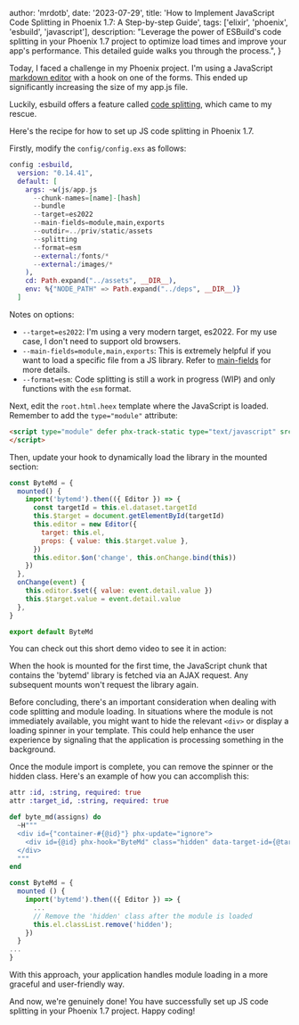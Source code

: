 
  author: 'mrdotb',
  date: '2023-07-29',
  title:
    'How to Implement JavaScript Code Splitting in Phoenix 1.7: A Step-by-step Guide',
  tags: ['elixir', 'phoenix', 'esbuild', 'javascript'],
  description:
    "Leverage the power of ESBuild's code splitting in your Phoenix 1.7 project to optimize load times and improve your app's performance. This detailed guide walks you through the process.",
}


Today, I faced a challenge in my Phoenix project. I'm using a JavaScript [markdown editor](https://github.com/bytedance/bytemd) with a hook on one of the forms. This ended up significantly increasing the size of my app.js file.

Luckily, esbuild offers a feature called [code splitting](https://esbuild.github.io/api/#splitting), which came to my rescue.

Here's the recipe for how to set up JS code splitting in Phoenix 1.7.

Firstly, modify the `config/config.exs` as follows:

```elixir
config :esbuild,
  version: "0.14.41",
  default: [
    args: ~w(js/app.js
      --chunk-names=[name]-[hash]
      --bundle
      --target=es2022
      --main-fields=module,main,exports
      --outdir=../priv/static/assets
      --splitting
      --format=esm
      --external:/fonts/*
      --external:/images/*
    ),
    cd: Path.expand("../assets", __DIR__),
    env: %{"NODE_PATH" => Path.expand("../deps", __DIR__)}
  ]
```

Notes on options:

- `--target=es2022`: I'm using a very modern target, es2022. For my use case, I don't need to support old browsers.
- `--main-fields=module,main,exports`: This is extremely helpful if you want to load a specific file from a JS library. Refer to [main-fields](https://esbuild.github.io/api/#main-fields) for more details.
- `--format=esm`: Code splitting is still a work in progress (WIP) and only functions with the `esm` format.

Next, edit the `root.html.heex` template where the JavaScript is loaded. Remember to add the `type="module"` attribute:

```html
<script type="module" defer phx-track-static type="text/javascript" src={~p"/assets/app.js"}>
</script>
```

Then, update your hook to dynamically load the library in the mounted section:

```js
const ByteMd = {
  mounted() {
    import('bytemd').then(({ Editor }) => {
      const targetId = this.el.dataset.targetId
      this.$target = document.getElementById(targetId)
      this.editor = new Editor({
        target: this.el,
        props: { value: this.$target.value },
      })
      this.editor.$on('change', this.onChange.bind(this))
    })
  },
  onChange(event) {
    this.editor.$set({ value: event.detail.value })
    this.$target.value = event.detail.value
  },
}

export default ByteMd
```

You can check out this short demo video to see it in action:

<YouTube videoId="N3GgFDrqoFQ" />

When the hook is mounted for the first time, the JavaScript chunk that contains the 'bytemd' library is fetched via an AJAX request. Any subsequent mounts won't request the library again.

Before concluding, there's an important consideration when dealing with code splitting and module loading. In situations where the module is not immediately available, you might want to hide the relevant `<div>` or display a loading spinner in your template. This could help enhance the user experience by signaling that the application is processing something in the background.

Once the module import is complete, you can remove the spinner or the hidden class. Here's an example of how you can accomplish this:

```elixir
attr :id, :string, required: true
attr :target_id, :string, required: true

def byte_md(assigns) do
  ~H"""
  <div id={"container-#{@id}"} phx-update="ignore">
    <div id={@id} phx-hook="ByteMd" class="hidden" data-target-id={@target_id} />
  </div>
  """
end
```

```js
const ByteMd = {
  mounted () {
    import('bytemd').then(({ Editor }) => {
      ...
      // Remove the 'hidden' class after the module is loaded
      this.el.classList.remove('hidden');
    })
  }
...
}
```

With this approach, your application handles module loading in a more graceful and user-friendly way.

And now, we're genuinely done! You have successfully set up JS code splitting in your Phoenix 1.7 project. Happy coding!
